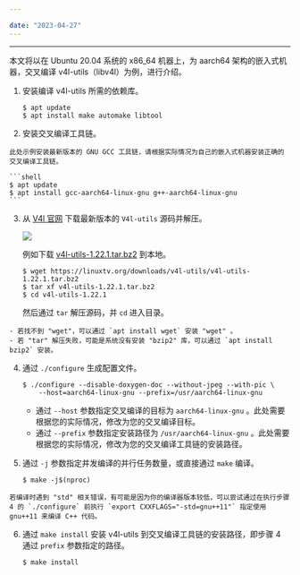 ```yaml
---

date: "2023-04-27"
---
```


<Title>如何交叉编译 Linux v4l-utils 依赖库？</Title>


---

本文将以在 Ubuntu 20.04 系统的 x86_64 机器上，为 aarch64 架构的嵌入式机器，交叉编译 v4l-utils（libv4l）为例，进行介绍。

1. 安装编译 v4l-utils 所需的依赖库。

    ```shell
    $ apt update
    $ apt install make automake libtool
    ```

2. 安装交叉编译工具链。

<Note title="说明">


    此处示例安装最新版本的 GNU GCC 工具链，请根据实际情况为自己的嵌入式机器安装正确的交叉编译工具链。
    
</Note>



    ```shell
    $ apt update
    $ apt install gcc-aarch64-linux-gnu g++-aarch64-linux-gnu
    ```

3. 从 [V4l 官网](https://linuxtv.org/wiki/index.php/V4l-utils) 下载最新版本的 `V4l-utils` 源码并解压。

    <Frame width="512" height="auto" caption=""><img src="https://doc-media.zego.im/sdk-doc/Pics/Linux/Express/v4l_website.png" /></Frame>

    例如下载 [v4l-utils-1.22.1.tar.bz2](https://linuxtv.org/downloads/v4l-utils/v4l-utils-1.22.1.tar.bz2) 到本地。

    ```shell
    $ wget https://linuxtv.org/downloads/v4l-utils/v4l-utils-1.22.1.tar.bz2
    $ tar xf v4l-utils-1.22.1.tar.bz2
    $ cd v4l-utils-1.22.1
    ```

    然后通过 `tar` 解压源码，并 `cd` 进入目录。

<Note title="说明">


    - 若找不到 "wget"，可以通过 `apt install wget` 安装 "wget" 。
    - 若 "tar" 解压失败，可能是系统没有安装 "bzip2" 库，可以通过 `apt install bzip2` 安装。
    
</Note>




4. 通过 `./configure` 生成配置文件。

    ```shell
    $ ./configure --disable-doxygen-doc --without-jpeg --with-pic \
        --host=aarch64-linux-gnu --prefix=/usr/aarch64-linux-gnu
    ```

    - 通过 `--host` 参数指定交叉编译的目标为 `aarch64-linux-gnu` 。此处需要根据您的实际情况，修改为您的交叉编译目标。
    - 通过 `--prefix` 参数指定安装路径为 `/usr/aarch64-linux-gnu` 。此处需要根据您的实际情况，修改为您的交叉编译工具链的安装路径。

5. 通过 `-j` 参数指定并发编译的并行任务数量，或直接通过 `make` 编译。

    ```shell
    $ make -j$(nproc)
    ```

<Note title="说明">


    若编译时遇到 "std" 相关错误，有可能是因为你的编译器版本较低，可以尝试通过在执行步骤 4 的 `./configure` 前执行 `export CXXFLAGS="-std=gnu++11"` 指定使用 gnu++11 来编译 C++ 代码。
    
</Note>



6. 通过 `make install` 安装 v4l-utils 到交叉编译工具链的安装路径，即步骤 4 通过 `prefix` 参数指定的路径。

    ```shell
    $ make install
    ```
